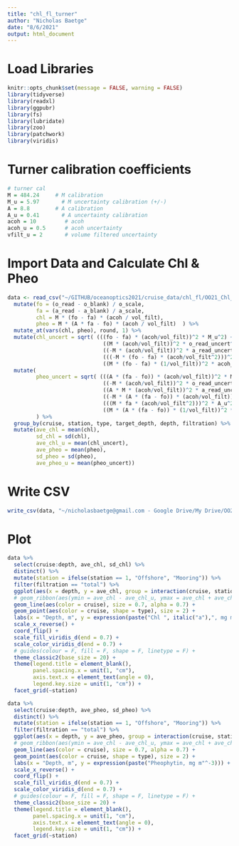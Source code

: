 ```yaml
---
title: "chl_fl_turner"
author: "Nicholas Baetge"
date: "8/6/2021"
output: html_document
---
```


# Load Libraries

```r
knitr::opts_chunk$set(message = FALSE, warning = FALSE)
library(tidyverse)
library(readxl)
library(ggpubr)
library(fs)
library(lubridate)
library(zoo)
library(patchwork)
library(viridis)
```

# Turner calibration coefficients

```r
# turner cal
M = 484.24     # M calibration
M_u = 5.97       # M uncertainty calibration (+/-)
A = 8.8        # A calibration
A_u = 0.41 	     # A uncertainty calibration
acoh = 10         # acoh 
acoh_u = 0.5      # acoh uncertainty
vfilt_u = 2       # volume filtered uncertainty
```



# Import Data and Calculate Chl & Pheo

```r
data <- read_csv("~/GITHUB/oceanoptics2021/cruise_data/chl_fl/OO21_Chl_Spec - data.csv") %>% 
  mutate(fo = (o_read - o_blank) / o_scale,
         fa = (a_read - a_blank) / a_scale,
         chl = M * (fo - fa) * (acoh / vol_filt),
         pheo = M * (A * fa - fo) * (acoh / vol_filt)  ) %>% 
  mutate_at(vars(chl, pheo), round, 1) %>% 
  mutate(chl_uncert = sqrt( (((fo - fa) * (acoh/vol_filt))^2 * M_u^2) +
                              ((M * (acoh/vol_filt))^2 * o_read_uncert^2) +
                              ((-M * (acoh/vol_filt))^2 * a_read_uncert^2) +
                              (((-M * (fo - fa) * (acoh/vol_filt^2)))^2 * vfilt_u^2) +
                              ((M * (fo - fa) * (1/vol_filt))^2 * acoh_u^2 ) )) %>% 
  mutate(
         pheo_uncert = sqrt( (((A * (fa - fo)) * (acoh/vol_filt))^2 * M_u^2) +
                              ((-M * (acoh/vol_filt))^2 * o_read_uncert^2) +
                              ((A * M * (acoh/vol_filt))^2 * a_read_uncert^2) +
                              ((-M * (A * (fa - fo)) * (acoh/vol_filt))^2 * vfilt_u^2 ) +
                              (((M * fa * (acoh/vol_filt^2)))^2 * A_u^2) +
                              ((M * (A * (fa - fo)) * (1/vol_filt))^2 * acoh_u^2 ))
         ) %>% 
  group_by(cruise, station, type, target_depth, depth, filtration) %>% 
  mutate(ave_chl = mean(chl),
         sd_chl = sd(chl),
         ave_chl_u = mean(chl_uncert),
         ave_pheo = mean(pheo),
         sd_pheo = sd(pheo),
         ave_pheo_u = mean(pheo_uncert))
```

# Write CSV

```r
write_csv(data, "~/nicholasbaetge@gmail.com - Google Drive/My Drive/OO2021_StudentShareDrive/Data/Cruise/PROCESSED/Turner/chl_pheo.csv")
```


# Plot

```r
data %>% 
  select(cruise:depth, ave_chl, sd_chl) %>% 
  distinct() %>% 
  mutate(station = ifelse(station == 1, "Offshore", "Mooring")) %>% 
  filter(filtration == "total") %>% 
  ggplot(aes(x = depth, y = ave_chl, group = interaction(cruise, station, type))) + 
  # geom_ribbon(aes(ymin = ave_chl - ave_chl_u, ymax = ave_chl + ave_chl_u), alpha = 0.1) +
  geom_line(aes(color = cruise), size = 0.7, alpha = 0.7) +
  geom_point(aes(color = cruise, shape = type), size = 2) +
  labs(x = "Depth, m", y = expression(paste("Chl ", italic("a"),", mg m"^-3))) +
  scale_x_reverse() +
  coord_flip() +
  scale_fill_viridis_d(end = 0.7) +
  scale_color_viridis_d(end = 0.7) +
  # guides(colour = F, fill = F, shape = F, linetype = F) +
  theme_classic2(base_size = 20) +
  theme(legend.title = element_blank(),
        panel.spacing.x = unit(1, "cm"),
        axis.text.x = element_text(angle = 0),
        legend.key.size = unit(1, "cm")) +
  facet_grid(~station)
```


```r
data %>% 
  select(cruise:depth, ave_pheo, sd_pheo) %>% 
  distinct() %>% 
  mutate(station = ifelse(station == 1, "Offshore", "Mooring")) %>% 
  filter(filtration == "total") %>% 
  ggplot(aes(x = depth, y = ave_pheo, group = interaction(cruise, station, type))) + 
  # geom_ribbon(aes(ymin = ave_chl - ave_chl_u, ymax = ave_chl + ave_chl_u), alpha = 0.1) +
  geom_line(aes(color = cruise), size = 0.7, alpha = 0.7) +
  geom_point(aes(color = cruise, shape = type), size = 2) +
  labs(x = "Depth, m", y = expression(paste("Pheophytin, mg m"^-3))) +
  scale_x_reverse() +
  coord_flip() +
  scale_fill_viridis_d(end = 0.7) +
  scale_color_viridis_d(end = 0.7) +
  # guides(colour = F, fill = F, shape = F, linetype = F) +
  theme_classic2(base_size = 20) +
  theme(legend.title = element_blank(),
        panel.spacing.x = unit(1, "cm"),
        axis.text.x = element_text(angle = 0),
        legend.key.size = unit(1, "cm")) +
  facet_grid(~station)
```










